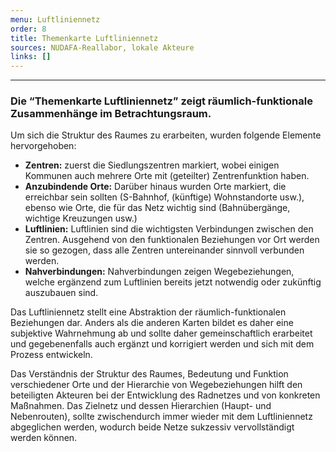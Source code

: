 ```yaml
---
menu: Luftliniennetz
order: 8
title: Themenkarte Luftliniennetz
sources: NUDAFA-Reallabor, lokale Akteure
links: []
---
```

---

### Die “Themenkarte Luftliniennetz” zeigt räumlich-funktionale Zusammenhänge im Betrachtungsraum.&#x20;

Um sich die Struktur des Raumes zu erarbeiten, wurden folgende Elemente hervorgehoben:&#x20;

* **Zentren:**  zuerst die Siedlungszentren markiert, wobei einigen Kommunen auch mehrere Orte mit (geteilter) Zentrenfunktion haben.
* **Anzubindende Orte:** Darüber hinaus wurden Orte markiert, die erreichbar sein sollten (S-Bahnhof, (künftige) Wohnstandorte usw.), ebenso wie Orte, die für das Netz wichtig sind (Bahnübergänge, wichtige Kreuzungen usw.)
* **Luftlinien:** Luftlinien sind die wichtigsten Verbindungen zwischen den Zentren. Ausgehend von den funktionalen Beziehungen vor Ort werden sie so gezogen, dass alle Zentren untereinander sinnvoll verbunden werden.&#x20;
* **Nahverbindungen:** Nahverbindungen zeigen Wegebeziehungen, welche ergänzend zum Luftlinien bereits jetzt notwendig oder zukünftig auszubauen sind.&#x20;

Das Luftliniennetz stellt eine Abstraktion der räumlich-funktionalen Beziehungen dar. Anders als die anderen Karten bildet es daher eine subjektive Wahrnehmung ab und sollte daher gemeinschaftlich erarbeitet und gegebenenfalls auch ergänzt und korrigiert werden und sich mit dem Prozess entwickeln.&#x20;

Das Verständnis der Struktur des Raumes, Bedeutung und Funktion verschiedener Orte und der Hierarchie von Wegebeziehungen hilft den beteiligten Akteuren bei der Entwicklung des Radnetzes und von konkreten Maßnahmen. Das Zielnetz und dessen Hierarchien (Haupt- und Nebenrouten), sollte zwischendurch immer wieder mit dem Luftliniennetz abgeglichen werden, wodurch beide Netze sukzessiv vervollständigt werden können. &#x20;
